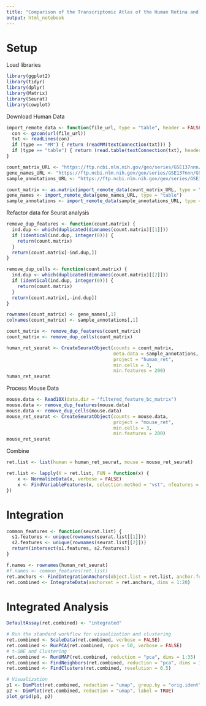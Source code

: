 ```yaml
---
title: "Comparison of the Transcriptomic Atlas of the Human Retina and Mouse Retina"
output: html_notebook
---
```

# Setup
Load libraries
```r
library(ggplot2)
library(tidyr)
library(dplyr)
library(Matrix)
library(Seurat)
library(cowplot)
```
Download Human Data
```r
import_remote_data <- function(file_url, type = "table", header = FALSE) {
  con <- gzcon(url(file_url))
  txt <- readLines(con)
  if (type == "MM") { return (readMM(textConnection(txt))) }
  if (type == "table") { return (read.table(textConnection(txt), header = header)) }
}

count_matrix_URL <- "https://ftp.ncbi.nlm.nih.gov/geo/series/GSE137nnn/GSE137537/suppl/GSE137537_counts.mtx.gz"
gene_names_URL <- "https://ftp.ncbi.nlm.nih.gov/geo/series/GSE137nnn/GSE137537/suppl/GSE137537_gene_names.txt.gz"
sample_annotations_URL <- "https://ftp.ncbi.nlm.nih.gov/geo/series/GSE137nnn/GSE137537/suppl/GSE137537_sample_annotations.tsv.gz"

count_matrix <- as.matrix(import_remote_data(count_matrix_URL, type = "MM"))
gene_names <- import_remote_data(gene_names_URL, type = "table")
sample_annotations <- import_remote_data(sample_annotations_URL, type = "table", header = TRUE)
```
Refactor data for Seurat analysis
```r
remove_dup_features <- function(count.matrix) {
  ind.dup <- which(duplicated(dimnames(count.matrix)[[1]]))
  if (identical(ind.dup, integer(0))) {
    return(count.matrix)
  }
  return(count.matrix[-ind.dup,])
}

remove_dup_cells <- function(count.matrix) {
  ind.dup <- which(duplicated(dimnames(count.matrix)[[2]]))
  if (identical(ind.dup, integer(0))) {
    return(count.matrix)
  }
  return(count.matrix[,-ind.dup])
}

rownames(count_matrix) <- gene_names[,1]
colnames(count_matrix) <- sample_annotations[,1]

count_matrix <- remove_dup_features(count_matrix)
count_matrix <- remove_dup_cells(count_matrix)

human_ret_seurat <- CreateSeuratObject(counts = count_matrix, 
                                       meta.data = sample_annotations, 
                                       project = "human_ret", 
                                       min.cells = 3, 
                                       min.features = 200)
human_ret_seurat
```

Process Mouse Data
```r
mouse.data <- Read10X(data.dir = "filtered_feature_bc_matrix")
mouse.data <- remove_dup_features(mouse.data)
mouse.data <- remove_dup_cells(mouse.data)
mouse_ret_seurat <- CreateSeuratObject(counts = mouse.data, 
                                       project = "mouse_ret", 
                                       min.cells = 3, 
                                       min.features = 200)
mouse_ret_seurat
```
Combine
```r
ret.list <- list(human = human_ret_seurat, mouse = mouse_ret_seurat)

ret.list <- lapply(X = ret.list, FUN = function(x) {
    x <- NormalizeData(x, verbose = FALSE)
    x <- FindVariableFeatures(x, selection.method = "vst", nfeatures = 2000)
})
```

# Integration
```r
common_features <- function(seurat.list) {
  s1.features <- unique(rownames(seurat.list[[1]]))
  s2.features <- unique(rownames(seurat.list[[2]]))
  return(intersect(s1.features, s2.features))
}

f.names <- rownames(human_ret_seurat)
#f.names <- common_features(ret.list)
ret.anchors <- FindIntegrationAnchors(object.list = ret.list, anchor.features = f.names, dims = 1:20, k.filter = NA)
ret.combined <- IntegrateData(anchorset = ret.anchors, dims = 1:20)
```

# Integrated Analysis
```r
DefaultAssay(ret.combined) <- "integrated"

# Run the standard workflow for visualization and clustering
ret.combined <- ScaleData(ret.combined, verbose = FALSE)
ret.combined <- RunPCA(ret.combined, npcs = 50, verbose = FALSE)
# t-SNE and Clustering
ret.combined <- RunUMAP(ret.combined, reduction = "pca", dims = 1:35)
ret.combined <- FindNeighbors(ret.combined, reduction = "pca", dims = 1:35)
ret.combined <- FindClusters(ret.combined, resolution = 0.5)
```

```r
# Visualization
p1 <- DimPlot(ret.combined, reduction = "umap", group.by = "orig.ident")
p2 <- DimPlot(ret.combined, reduction = "umap", label = TRUE)
plot_grid(p1, p2)
```


